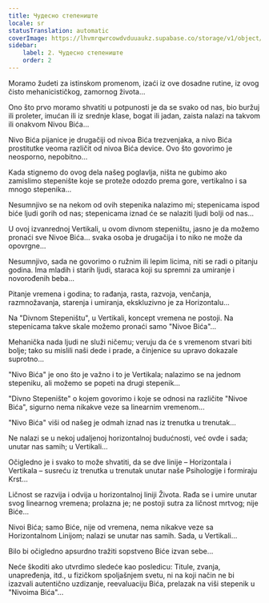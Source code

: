 ```yaml
---
title: Чудесно степениште
locale: sr
statusTranslation: automatic
coverImage: https://lhvmrqwrcowdvduuaukz.supabase.co/storage/v1/object/public/strapi-uploads/small_cover-tratado-de-psicologia-revolucionaria.webp-5e15e1cec4e0ebebcde5d7fc7565d8fd.webp
sidebar:
    label: 2. Чудесно степениште
    order: 2
---
```

Moramo žudeti za istinskom promenom, izaći iz ove dosadne rutine, iz ovog čisto mehanicističkog, zamornog života...

Ono što prvo moramo shvatiti u potpunosti je da se svako od nas, bio buržuj ili proleter, imućan ili iz srednje klase, bogat ili jadan, zaista nalazi na takvom ili onakvom Nivou Bića...

Nivo Bića pijanice je drugačiji od nivoa Bića trezvenjaka, a nivo Bića prostitutke veoma različit od nivoa Bića device. Ovo što govorimo je neosporno, nepobitno...

Kada stignemo do ovog dela našeg poglavlja, ništa ne gubimo ako zamislimo stepenište koje se proteže odozdo prema gore, vertikalno i sa mnogo stepenika...

Nesumnjivo se na nekom od ovih stepenika nalazimo mi; stepenicama ispod biće ljudi gorih od nas; stepenicama iznad će se nalaziti ljudi bolji od nas...

U ovoj izvanrednoj Vertikali, u ovom divnom stepeništu, jasno je da možemo pronaći sve Nivoe Bića... svaka osoba je drugačija i to niko ne može da opovrgne...

Nesumnjivo, sada ne govorimo o ružnim ili lepim licima, niti se radi o pitanju godina. Ima mladih i starih ljudi, staraca koji su spremni za umiranje i novorođenih beba...

Pitanje vremena i godina; to rađanja, rasta, razvoja, venčanja, razmnožavanja, starenja i umiranja, ekskluzivno je za Horizontalu...

Na "Divnom Stepeništu", u Vertikali, koncept vremena ne postoji. Na stepenicama takve skale možemo pronaći samo "Nivoe Bića"...

Mehanička nada ljudi ne služi ničemu; veruju da će s vremenom stvari biti bolje; tako su mislili naši dede i prade, a činjenice su upravo dokazale suprotno...

"Nivo Bića" je ono što je važno i to je Vertikala; nalazimo se na jednom stepeniku, ali možemo se popeti na drugi stepenik...

"Divno Stepenište" o kojem govorimo i koje se odnosi na različite "Nivoe Bića", sigurno nema nikakve veze sa linearnim vremenom...

"Nivo Bića" viši od našeg je odmah iznad nas iz trenutka u trenutak...

Ne nalazi se u nekoj udaljenoj horizontalnoj budućnosti, već ovde i sada; unutar nas samih; u Vertikali...

Očigledno je i svako to može shvatiti, da se dve linije – Horizontala i Vertikala – susreću iz trenutka u trenutak unutar naše Psihologije i formiraju Krst...

Ličnost se razvija i odvija u horizontalnoj liniji Života. Rađa se i umire unutar svog linearnog vremena; prolazna je; ne postoji sutra za ličnost mrtvog; nije Biće...

Nivoi Bića; samo Biće, nije od vremena, nema nikakve veze sa Horizontalnom Linijom; nalazi se unutar nas samih. Sada, u Vertikali...

Bilo bi očigledno apsurdno tražiti sopstveno Biće izvan sebe...

Neće škoditi ako utvrdimo sledeće kao posledicu: Titule, zvanja, unapređenja, itd., u fizičkom spoljašnjem svetu, ni na koji način ne bi izazvali autentično uzdizanje, reevaluaciju Bića, prelazak na viši stepenik u "Nivoima Bića"...

